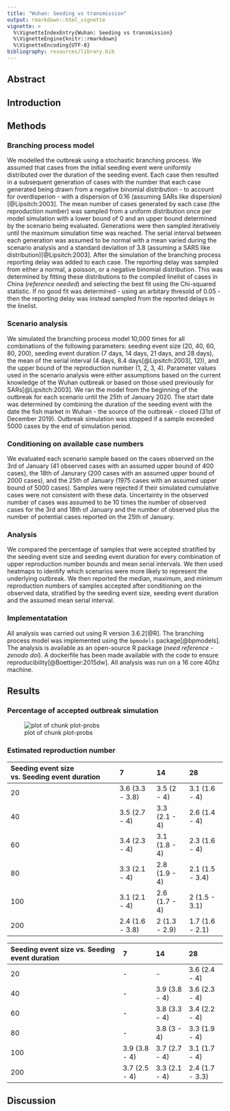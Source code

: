 ```yaml
---
title: "Wuhan: Seeding vs transmission"
output: rmarkdown::html_vignette
vignette: >
  %\VignetteIndexEntry{Wuhan: Seeding vs transmission}
  %\VignetteEngine{knitr::rmarkdown}
  %\VignetteEncoding{UTF-8}
bibliography: resources/library.bib
---
```








## Abstract 

## Introduction

## Methods

### Branching process model

We modelled the outbreak using a stochastic branching process. We assumed that cases from the initial seeding event were uniformly distributed over the duration of the seeding event. Each case then resulted in a subsequent generation of cases with the number that each case generated being drawn from a negative binomial distribution - to account for overdisperion -  with a dispersion of 0.16 (assuming SARs like dispersion)[@Lipsitch:2003]. The mean number of cases generated by each case (the reproduction number) was sampled from a uniform distribution once per model simulation with a lower bound of 0 and an upper bound determined by the scenario being evaluated. Generations were then sampled iteratively until the maximum simulation time was reached. The serial interval between each generation was assumed to be normal with a mean varied during the scenario analysis and a standard deviation of 3.8 (assuming a SARS like distribution)[@Lipsitch:2003]. After the simulation of the branching process reporting delay was added to each case. The reporting delay was sampled from either a normal, a poisson, or a negative binomial distribution. This was determined by fitting these distributions to the compiled linelist of cases in China (*reference needed*) and selecting the best fit using the Chi-squared statistic. If no good fit was determined - using an arbitary thresold of 0.05 - then the reporting delay was instead sampled from the reported delays in the linelist.
   
### Scenario analysis

We simulated the branching process model 10,000 times for all combinations of the following parameters: seeding event size (20, 40, 60, 80, 200), seeding event duration (7 days, 14 days, 21 days, and 28 days), the mean of the serial interval (4 days, 8.4 days[@Lipsitch:2003], 12)), and the upper bound of the reproduction number (1, 2, 3, 4). Parameter values used in the scenario analysis were either assumptions based on the current knowledge of the Wuhan outbreak or based on those used previously for SARs[@Lipsitch:2003]. We ran the model from the beginning of the outbreak for each scenario until the 25th of January 2020. The start date was determined by combining the duration of the seeding event with the date the fish market in Wuhan - the source of the outbreak - closed (31st of December 2019). Outbreak simulation was stopped if a sample exceeded 5000 cases by the end of simulation period.



### Conditioning on available case numbers

We evaluated each scenario sample based on the cases observed on the 3rd of January (41 observed cases with an assumed upper bound of 400 cases), the 18th of Janurary (200 cases with an assumed upper bound of 2000 cases), and the 25th of January (1975 cases with an assumed upper bound of 5000 cases). Samples were rejected if their simulated cumulative cases were not consistent with these data. Uncertainty in the observed number of cases was assumed to be 10 times the number of observed cases for the 3rd and 18th of January and the number of observed plus the number of potential cases reported on the 25th of January. 




### Analysis

We compared the percentage of samples that were accepted stratified by the seeding event size and seeding event duration for every combination of upper reproduction number bounds and mean serial intervals. We then used heatmaps to identify which scenarios were more likely to represent the underlying outbreak. We then reported the median, maximum, and minimum reproduction numbers of samples accepted after conditioning on the observed data, stratified by the seeding event size, seeding event duration and the assumed mean serial interval.




### Implementatation

All analysis was carried out using R version 3.6.2[@R]. The branching process model was implemented using the `bpmodels` package[@bpmodels]. The analysis is available as an open-source R package (*need reference - zenodo doi*). A dockerfile has been made available with the code to ensure reproducibility[@Boettiger:2015dw]. All analysis was run on a 16 core 4Ghz machine.

## Results

### Percentage of accepted outbreak simulation

![plot of chunk plot-probs](figures/plot-probs-1.png)


### Estimated reproduction number


|Seeding event size vs. Seeding event duration |7               |14            |28              |
|:---------------------------------------------|:---------------|:-------------|:---------------|
|20                                            |3.6 (3.3 - 3.8) |3.5 (2 - 4)   |3.1 (1.6 - 4)   |
|40                                            |3.5 (2.7 - 4)   |3.3 (2.1 - 4) |2.6 (1.4 - 4)   |
|60                                            |3.4 (2.3 - 4)   |3.1 (1.8 - 4) |2.3 (1.6 - 4)   |
|80                                            |3.3 (2.1 - 4)   |2.8 (1.9 - 4) |2.1 (1.5 - 3.4) |
|100                                           |3.1 (2.1 - 4)   |2.6 (1.7 - 4) |2 (1.5 - 3.1)   |
|200                                           |2.4 (1.6 - 3.8) |2 (1.3 - 2.9) |1.7 (1.6 - 2.1) |


|Seeding event size vs. Seeding event duration |7             |14            |28              |
|:---------------------------------------------|:-------------|:-------------|:---------------|
|20                                            |-             |-             |3.6 (2.4 - 4)   |
|40                                            |-             |3.9 (3.8 - 4) |3.6 (2.3 - 4)   |
|60                                            |-             |3.8 (3.3 - 4) |3.4 (2.2 - 4)   |
|80                                            |-             |3.8 (3 - 4)   |3.3 (1.9 - 4)   |
|100                                           |3.9 (3.8 - 4) |3.7 (2.7 - 4) |3.1 (1.7 - 4)   |
|200                                           |3.7 (2.5 - 4) |3.3 (2.1 - 4) |2.4 (1.7 - 3.3) |


## Discussion


